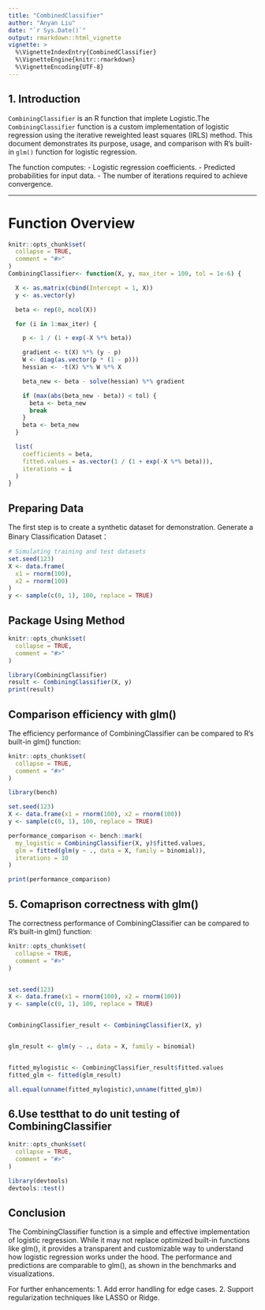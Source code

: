 ```yaml
---
title: "CombinedClassifier"
author: "Anyan Liu"
date: "`r Sys.Date()`"
output: rmarkdown::html_vignette
vignette: >
  %\VignetteIndexEntry{CombinedClassifier}
  %\VignetteEngine{knitr::rmarkdown}
  %\VignetteEncoding{UTF-8}
---
```


## 1. Introduction

`CombiningClassifier` is an R function that implete Logistic.The `CombiningClassifier` function is a custom implementation of logistic regression using the iterative reweighted least squares (IRLS) method. This document demonstrates its purpose, usage, and comparison with R's built-in `glm()` function for logistic regression.

The function computes:
- Logistic regression coefficients.
- Predicted probabilities for input data.
- The number of iterations required to achieve convergence.

---
# Function Overview
```r
knitr::opts_chunk$set(
  collapse = TRUE,
  comment = "#>"
)
CombiningClassifier<- function(X, y, max_iter = 100, tol = 1e-6) {

  X <- as.matrix(cbind(Intercept = 1, X))
  y <- as.vector(y)

  beta <- rep(0, ncol(X))

  for (i in 1:max_iter) {

    p <- 1 / (1 + exp(-X %*% beta))

    gradient <- t(X) %*% (y - p)
    W <- diag(as.vector(p * (1 - p)))
    hessian <- -t(X) %*% W %*% X

    beta_new <- beta - solve(hessian) %*% gradient

    if (max(abs(beta_new - beta)) < tol) {
      beta <- beta_new
      break
    }
    beta <- beta_new
  }

  list(
    coefficients = beta,
    fitted.values = as.vector(1 / (1 + exp(-X %*% beta))),
    iterations = i
  )
}
```


## Preparing Data

The first step is to create a synthetic dataset for demonstration.
Generate a Binary Classification Dataset：
```r

# Simulating training and test datasets
set.seed(123)  
X <- data.frame(
  x1 = rnorm(100),  
  x2 = rnorm(100)
)
y <- sample(c(0, 1), 100, replace = TRUE)  

```



##  Package Using Method
```r
knitr::opts_chunk$set(
  collapse = TRUE,
  comment = "#>"
)

library(CombiningClassifier)
result <- CombiningClassifier(X, y)
print(result)

```



##  Comparison efficiency with glm()
The efficiency performance of CombiningClassifier can be compared to R's built-in glm() function:
```r
knitr::opts_chunk$set(
  collapse = TRUE,
  comment = "#>"
)

library(bench)

set.seed(123)
X <- data.frame(x1 = rnorm(100), x2 = rnorm(100))
y <- sample(c(0, 1), 100, replace = TRUE)

performance_comparison <- bench::mark(
  my_logistic = CombiningClassifier(X, y)$fitted.values,
  glm = fitted(glm(y ~ ., data = X, family = binomial)),
  iterations = 10
)

print(performance_comparison)


```



## 5. Comaprison correctness with glm()
The correctness performance of CombiningClassifier can be compared to R's built-in glm() function:
```r
knitr::opts_chunk$set(
  collapse = TRUE,
  comment = "#>"
)


set.seed(123)
X <- data.frame(x1 = rnorm(100), x2 = rnorm(100))
y <- sample(c(0, 1), 100, replace = TRUE)


CombiningClassifier_result <- CombiningClassifier(X, y)


glm_result <- glm(y ~ ., data = X, family = binomial)


fitted_mylogistic <- CombiningClassifier_result$fitted.values
fitted_glm <- fitted(glm_result)

all.equal(unname(fitted_mylogistic),unname(fitted_glm))

```



## 6.Use testthat to do unit testing of CombiningClassifier
```r
knitr::opts_chunk$set(
  collapse = TRUE,
  comment = "#>"
)

library(devtools)
devtools::test()

```


## Conclusion
The CombiningClassifier function is a simple and effective implementation of logistic regression. While it may not replace optimized built-in functions like glm(), it provides a transparent and customizable way to understand how logistic regression works under the hood. The performance and predictions are comparable to glm(), as shown in the benchmarks and visualizations.

For further enhancements:
1. Add error handling for edge cases.
2. Support regularization techniques like LASSO or Ridge.
